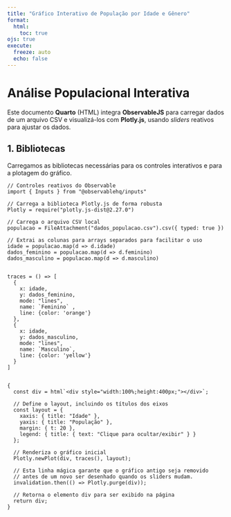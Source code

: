 ```yaml
---
title: "Gráfico Interativo de População por Idade e Gênero"
format:
  html:
    toc: true
ojs: true
execute:
  freeze: auto
  echo: false
---
```


# Análise Populacional Interativa

Este documento **Quarto** (HTML) integra **ObservableJS** para carregar dados de um arquivo CSV e visualizá-los com **Plotly.js**, usando _sliders_ reativos para ajustar os dados.

## 1. Bibliotecas

Carregamos as bibliotecas necessárias para os controles interativos e para a plotagem do gráfico.

```ojs
// Controles reativos do Observable
import { Inputs } from "@observablehq/inputs"

// Carrega a biblioteca Plotly.js de forma robusta
Plotly = require("plotly.js-dist@2.27.0")

// Carrega o arquivo CSV local
populacao = FileAttachment("dados_populacao.csv").csv({ typed: true })

// Extrai as colunas para arrays separados para facilitar o uso
idade = populacao.map(d => d.idade)
dados_feminino = populacao.map(d => d.feminino)
dados_masculino = populacao.map(d => d.masculino)


traces = () => [
  { 
    x: idade, 
    y: dados_feminino, 
    mode: "lines", 
    name: `Feminino` ,
    line: {color: 'orange'}
  },
  { 
    x: idade, 
    y: dados_masculino, 
    mode: "lines", 
    name: `Masculino`,
    line: {color: 'yellow'} 
  }
]


{
  const div = html`<div style="width:100%;height:400px;"></div>`;

  // Define o layout, incluindo os títulos dos eixos
  const layout = {
    xaxis: { title: "Idade" },
    yaxis: { title: "População" },
    margin: { t: 20 },
    legend: { title: { text: "Clique para ocultar/exibir" } }
  };

  // Renderiza o gráfico inicial
  Plotly.newPlot(div, traces(), layout);

  // Esta linha mágica garante que o gráfico antigo seja removido
  // antes de um novo ser desenhado quando os sliders mudam.
  invalidation.then(() => Plotly.purge(div));

  // Retorna o elemento div para ser exibido na página
  return div;
}


```


